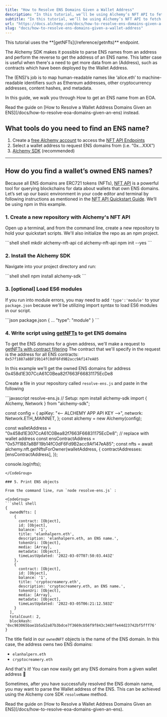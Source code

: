 ```yaml
---
title: "How to Resolve ENS Domains Given a Wallet Address"
description: "In this tutorial, we’ll be using Alchemy’s NFT API to fetch all ENS Domain Names owned by a user."
subtitle: "In this tutorial, we’ll be using Alchemy’s NFT API to fetch all ENS Domain Names owned by a user."
url: "https://docs.alchemy.com/docs/how-to-resolve-ens-domains-given-a-wallet-address"
slug: "docs/how-to-resolve-ens-domains-given-a-wallet-address"
---
```


<Info>
  This tutorial uses the **[getNFTs](/reference/getnfts)** endpoint.
</Info>

The Alchemy SDK makes it possible to parse ENS names from an address and perform the reverse to get the address of an ENS name. This latter case is useful when there's a need to get more data from an (Address), such as contracts which have been deployed by the Wallet Address.

The (ENS)’s job is to map human-readable names like ‘alice.eth’ to machine-readable identifiers such as Ethereum addresses, other cryptocurrency addresses, content hashes, and metadata.

In this guide, we walk you through How to get an ENS name from an EOA.

<Info>
  Read the guide on [How to Resolve a Wallet Address Domains Given an ENS](/docs/how-to-resolve-eoa-domains-given-an-ens) instead.
</Info>

## What tools do you need to find an ENS name?

1. Create a [free Alchemy account](https://alchemy.com/?a=eb01f405c5) to access the [NFT API Endpoints](/reference/nft-api-endpoints)
2. Select a wallet address to request ENS domains from (i.e. “0x…XXX”)
3. [Alchemy SDK](/reference/alchemy-sdk-quickstart) (recommended)

***

## How do you find a wallet’s owned ENS names?

Because all ENS domains are ERC721 tokens (NFTs), [NFT API](/reference/nft-api-endpoints) is a powerful tool for querying blockchains for data about wallets that own ENS domains. Let’s set up our basic environment in your code editor and terminal by following instructions as mentioned in the [NFT API Quickstart Guide](/reference/nft-api-quickstart). We’ll be using npm in this example.

### 1. Create a new repository with Alchemy's NFT API

Open up a terminal, and from the command line, create a new repository to hold your quickstart scripts. We'll also initialize the repo as an npm project.

<CodeGroup>
  ```shell shell
  mkdir alchemy-nft-api
  cd alchemy-nft-api
  npm init --yes
  ```
</CodeGroup>

### 2. Install the Alchemy SDK

Navigate into your project directory and run:

<CodeGroup>
  ```shell shell
  npm install alchemy-sdk
  ```
</CodeGroup>

### 3. \[optional] Load ES6 modules

If you run into module errors, you may need to add `'type':'module'` to your `package.json` because we'll be utilizing import syntax to load ES6 modules in our script.

<CodeGroup>
  ```json package.json
  {
  ...
  "type": "module"
  }
  ```
</CodeGroup>

### 4. Write script using [getNFTs](/reference/getnfts) to get ENS domains

To get the ENS domains for a given address, we'll make a request to [getNFTs with contract filtering](/reference/getnfts) The contract that we'll specify in the request is the address for all ENS contracts: `0x57f1887a8BF19b14fC0dF6Fd9B2acc9Af147eA85`

In this example we'll get the owned ENS domains for address 0x458d1E307CcA61C0Bea82f7663F66831175EcDe8

Create a file in your repository called `resolve-ens.js` and paste in the following

<CodeGroup>
  ```javascript resolve-ens.js
  // Setup: npm install alchemy-sdk
  import { Alchemy, Network } from "alchemy-sdk";

  const config = {
    apiKey: "<-- ALCHEMY APP API KEY -->",
    network: Network.ETH_MAINNET,
  };
  const alchemy = new Alchemy(config);

  const walletAddress = "0x458d1E307CcA61C0Bea82f7663F66831175EcDe8"; // replace with wallet address
  const ensContractAddress = "0x57f1887a8BF19b14fC0dF6Fd9B2acc9Af147eA85";
  const nfts = await alchemy.nft.getNftsForOwner(walletAddress, {
    contractAddresses: [ensContractAddress],
  });

  console.log(nfts);
  ```
</CodeGroup>

### 5. Print ENS objects

From the command line, run `node resolve-ens.js` :

<CodeGroup>
  ```shell shell
  {
    ownedNfts: [
      {
        contract: [Object],
        id: [Object],
        balance: '1',
        title: 'elanhalpern.eth',
        description: 'elanhalpern.eth, an ENS name.',
        tokenUri: [Object],
        media: [Array],
        metadata: [Object],
        timeLastUpdated: '2022-03-07T07:50:03.443Z'
      },
      {
        contract: [Object],
        id: [Object],
        balance: '1',
        title: 'cryptocreamery.eth',
        description: 'cryptocreamery.eth, an ENS name.',
        tokenUri: [Object],
        media: [Array],
        metadata: [Object],
        timeLastUpdated: '2022-03-05T06:21:12.583Z'
      }
    ],
    totalCount: 2,
    blockHash: '0xc983065bae1b5a52a87b3bdce7f3669cb56f9f843c348ffe44d23742bf5fff76'
  }
  ```
</CodeGroup>

The title field in our `ownedNFT` objects is the name of the ENS domain. In this case, the address owns two ENS domains:

* `elanhalpern.eth`
* `cryptocreamery.eth`

And that's it! You can now easily get any ENS domains from a given wallet address 🎉

Sometimes, after you have successfully resolved the ENS domain name, you may want to parse the Wallet address of the ENS. This can be achieved using the Alchemy core SDK `resolveName` method.

<Info>
  Read the guide on [How to Resolve a Wallet Address Domains Given an ENS](/docs/how-to-resolve-eoa-domains-given-an-ens).
</Info>
